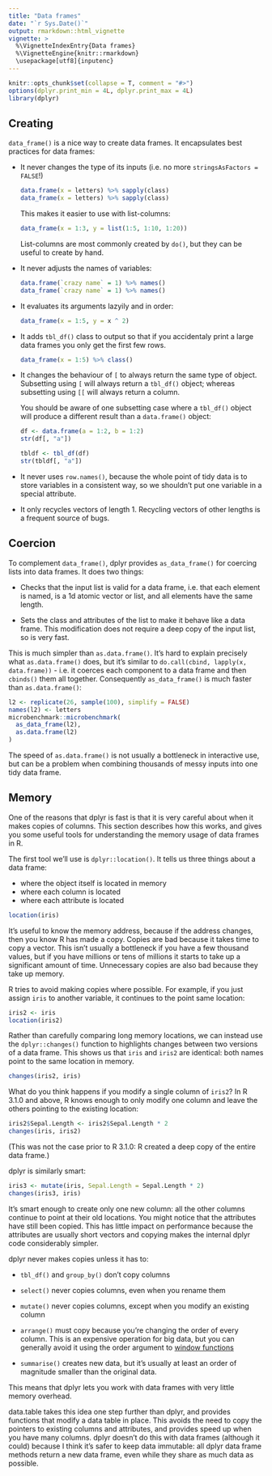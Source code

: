 ```yaml
---
title: "Data frames"
date: "`r Sys.Date()`"
output: rmarkdown::html_vignette
vignette: >
  %\VignetteIndexEntry{Data frames}
  %\VignetteEngine{knitr::rmarkdown}
  \usepackage[utf8]{inputenc}
---
```


```r
knitr::opts_chunk$set(collapse = T, comment = "#>")
options(dplyr.print_min = 4L, dplyr.print_max = 4L)
library(dplyr)
```

## Creating

`data_frame()` is a nice way to create data frames. It encapsulates best practices for data frames:

  * It never changes the type of its inputs (i.e. no more `stringsAsFactors = FALSE`!)
    
    ```r
    data.frame(x = letters) %>% sapply(class)
    data_frame(x = letters) %>% sapply(class)
    ```
    
    This makes it easier to use with list-columns:
    
    ```r
    data_frame(x = 1:3, y = list(1:5, 1:10, 1:20))
    ```
    
    List-columns are most commonly created by `do()`, but they can be useful to
    create by hand.
      
  * It never adjusts the names of variables:
  
    ```r
    data.frame(`crazy name` = 1) %>% names()
    data_frame(`crazy name` = 1) %>% names()
    ```

  * It evaluates its arguments lazyily and in order:
  
    ```r
    data_frame(x = 1:5, y = x ^ 2)
    ```

  * It adds `tbl_df()` class to output so that if you accidentaly print a large 
    data frames you only get the first few rows.
    
    ```r
    data_frame(x = 1:5) %>% class()
    ```

  * It changes the behaviour of `[` to always return the same type of object.
    Subsetting using `[` will always return a `tbl_df()` object; whereas
    subsetting using `[[` will always return a column.
    
    You should be aware of one subsetting case where a `tbl_df()` object  
    will produce a different result than a `data.frame()` object:
  
    ```r
    df <- data.frame(a = 1:2, b = 1:2)
    str(df[, "a"])
    
    tbldf <- tbl_df(df)
    str(tbldf[, "a"])
    ```
    
  * It never uses `row.names()`, because the whole point of tidy data is to 
    store variables in a consistent way, so we shouldn't put one variable in a 
    special attribute.
  
  * It only recycles vectors of length 1. Recycling vectors of other lengths 
    is a frequent source of bugs.

## Coercion

To complement `data_frame()`, dplyr provides `as_data_frame()` for coercing lists into data frames. It does two things:

* Checks that the input list is valid for a data frame, i.e. that each element
  is named, is a 1d atomic vector or list, and all elements have the same 
  length.
  
* Sets the class and attributes of the list to make it behave like a data frame.
  This modification does not require a deep copy of the input list, so is
  very fast.
  
This is much simpler than `as.data.frame()`. It's hard to explain precisely what `as.data.frame()` does, but it's similar to `do.call(cbind, lapply(x, data.frame))` - i.e. it coerces each component to a data frame and then `cbinds()` them all together. Consequently `as_data_frame()` is much faster than `as.data.frame()`:

```r
l2 <- replicate(26, sample(100), simplify = FALSE)
names(l2) <- letters
microbenchmark::microbenchmark(
  as_data_frame(l2),
  as.data.frame(l2)
)
```

The speed of `as.data.frame()` is not usually a bottleneck in interactive use, but can be a problem when combining thousands of messy inputs into one tidy data frame.

## Memory

One of the reasons that dplyr is fast is that it is very careful about when it makes copies of columns. This section describes how this works, and gives you some useful tools for understanding the memory usage of data frames in R.

The first tool we'll use is `dplyr::location()`. It tells us three things about a data frame:

* where the object itself is located in memory
* where each column is located
* where each attribute is located

```r
location(iris)
```

It's useful to know the memory address, because if the address changes, then you know R has made a copy. Copies are bad because it takes time to copy a vector. This isn't usually a bottleneck if you have a few thousand values, but if you have millions or tens of millions it starts to take up a significant amount of time. Unnecessary copies are also bad because they take up memory.

R tries to avoid making copies where possible. For example, if you just assign `iris` to another variable, it continues to the point same location:

```r
iris2 <- iris
location(iris2)
```

Rather than carefully comparing long memory locations, we can instead use the `dplyr::changes()` function to highlights changes between two versions of a data frame. This shows us that `iris` and `iris2` are identical: both names point to the same location in memory.

```r
changes(iris2, iris)
```

What do you think happens if you modify a single column of `iris2`? In R 3.1.0 and above, R knows enough to only modify one column and leave the others pointing to the existing location:

```r
iris2$Sepal.Length <- iris2$Sepal.Length * 2
changes(iris, iris2)
```

(This was not the case prior to R 3.1.0: R created a deep copy of the entire data frame.)

dplyr is similarly smart:

```r
iris3 <- mutate(iris, Sepal.Length = Sepal.Length * 2)
changes(iris3, iris)
```

It's smart enough to create only one new column: all the other columns continue to point at their old locations. You might notice that the attributes have still been copied. This has little impact on performance because the attributes are usually short vectors and copying makes the internal dplyr code considerably simpler.

dplyr never makes copies unless it has to:

* `tbl_df()` and `group_by()` don't copy columns

* `select()` never copies columns, even when you rename them

* `mutate()` never copies columns, except when you modify an existing column

* `arrange()` must copy because you're changing the order of every column.
  This is an expensive operation for big data, but you can generally avoid
  it using the order argument to [window functions](window-functions.html)

* `summarise()` creates new data, but it's usually at least an order of
  magnitude smaller than the original data.

This means that dplyr lets you work with data frames with very little memory overhead.

data.table takes this idea one step further than dplyr, and provides functions that modify a data table in place. This avoids the need to copy the pointers to existing columns and attributes, and provides speed up when you have many columns. dplyr doesn't do this with data frames (although it could) because I think it's safer to keep data immutable: all dplyr data frame methods return a new data frame, even while they share as much data as possible.
